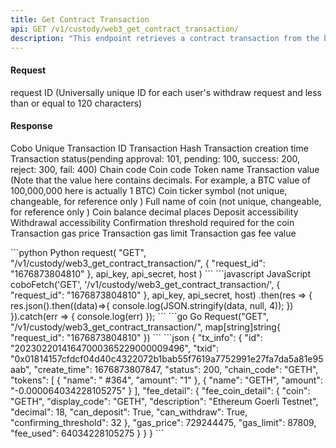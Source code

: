```yaml
---
title: Get Contract Transaction
api: GET /v1/custody/web3_get_contract_transaction/ 
description: "This endpoint retrieves a contract transaction from the blockchain by its request ID. The request ID is passed as a parameter in the GET request. The response is a JSON object containing the transaction details."
---
```


#### Request
<ParamField query="request_id" type="String" required>request ID (Universally unique ID for each user's withdraw request and less than or equal to 120 characters)</ParamField> 

#### Response
<ResponseField name="id" type="String" >Cobo Unique Transaction ID</ResponseField> 
<ResponseField name="txid" type="String" >Transaction Hash</ResponseField> 
<ResponseField name="create_time" type="Int" >Transaction creation time</ResponseField> 
<ResponseField name="status" type="Int" >Transaction status(pending approval: 101, pending: 100, success: 200, reject: 300, fail: 400)</ResponseField> 
<ResponseField name="chain_code" type="String" >Chain code</ResponseField> 
<ResponseField name="coin" type="String" >Coin code</ResponseField> 
<ResponseField name="name" type="String" >Token name</ResponseField>
<ResponseField name="amount" type="String" >Transaction value (Note that the value here contains decimals. For example, a BTC value of 100,000,000 here is actually 1 BTC)</ResponseField>
<ResponseField name="display_code" type="String" >Coin ticker symbol (not unique, changeable, for reference only )</ResponseField> 
<ResponseField name="description" type="String" >Full name of coin (not unique, changeable, for reference only )</ResponseField> 
<ResponseField name="decimal" type="String" >Coin balance decimal places</ResponseField> 
<ResponseField name="can_deposit" type="String" >Deposit accessibility</ResponseField> 
<ResponseField name="can_withdraw" type="String" >Withdrawal accessibility</ResponseField> 
<ResponseField name="confirming_threshold" type="String" >Confirmation threshold required for the coin</ResponseField> 
<ResponseField name="gas_price" type="String" >Transaction gas price</ResponseField> 
<ResponseField name="gas_limit" type="String" >Transaction gas limit</ResponseField> 
<ResponseField name="fee_used" type="String" >Transaction gas fee value</ResponseField>

<RequestExample>
```python Python
request(
    "GET",
    "/v1/custody/web3_get_contract_transaction/",
    {
        "request_id": "1676873804810"
    },
    api_key, api_secret, host
)
```
```javascript JavaScript
coboFetch('GET', '/v1/custody/web3_get_contract_transaction/', {
  "request_id": "1676873804810"
}, api_key, api_secret, host)
    .then(res => {
        res.json().then((data)=>{
            console.log(JSON.stringify(data, null, 4));
        })
    }).catch(err => {
        console.log(err)
    });
```
```go Go
Request("GET", "/v1/custody/web3_get_contract_transaction/", map[string]string{
  "request_id": "1676873804810"
})
```
</RequestExample>

<ResponseExample>
```json
{
  "tx_info": {
    "id": "20230220141647000365229000009496",
    "txid": "0x01814157cfdcf04d40c4322072b1bab55f7619a7752991e27fa7da5a81e95aab",
    "create_time": 1676873807847,
    "status": 200,
    "chain_code": "GETH",
    "tokens": [
      {
        "name": " #364",
        "amount": "1"
      },
      {
        "name": "GETH",
        "amount": "-0.000064034228105275"
      }
    ],
    "fee_detail": {
      "fee_coin_detail": {
        "coin": "GETH",
        "display_code": "GETH",
        "description": "Ethereum Goerli Testnet",
        "decimal": 18,
        "can_deposit": True,
        "can_withdraw": True,
        "confirming_threshold": 32
      },
      "gas_price": 729244475,
      "gas_limit": 87809,
      "fee_used": 64034228105275
    }
  }
}
```
</ResponseExample>
